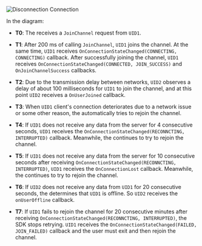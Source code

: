 <PlatformWrapper platform="unity">

![Disconnection Connection](/images/video-sdk/connection-state-unity.svg)

In the diagram:

- **T0**: The <Vpd k="SDK" /> receives a `JoinChannel` request from `UID1`.

- **T1**: After 200 ms of calling `JoinChannel`, `UID1` joins the channel. At the same time, `UID1` receives `OnConnectionStateChanged(CONNECTING, CONNECTING)` callback. After successfully joining the channel, `UID1` receives `OnConnectionStateChanged(CONNECTED, JOIN_SUCCESS)` and `OnJoinChannelSuccess` callbacks.

- **T2**: Due to the transmission delay between networks, `UID2` observes a delay of about 100 milliseconds for `UID1` to join the channel, and at this point `UID2` receives a `OnUserJoined` callback.

- **T3**: When `UID1` client's connection deteriorates due to a network issue or some other reason, the <Vpd k="SDK" /> automatically tries to rejoin the channel.

- **T4**: If `UID1` does not receive any data from the server for 4 consecutive seconds, `UID1` receives the `OnConnectionStateChanged(RECONNCTING, INTERRUPTED)` callback. Meanwhile, the <Vpd k="SDK" /> continues to try to rejoin the channel.

- **T5**: If `UID1` does not receive any data from the server for 10 consecutive seconds after receiving `OnConnectionStateChanged(RECONNCTING, INTERRUPTED)`, `UID1` receives the `OnConnectionLost` callback. Meanwhile, the <Vpd k="SDK" /> continues to try to rejoin the channel.

- **T6**: If `UID2` does not receive any data from `UID1` for 20 consecutive seconds, the <Vpd k="SDK" /> determines that `UID1` is offline. So `UID2` receives the `onUserOffline` callback.

- **T7**: If `UID1` fails to rejoin the channel for 20 consecutive minutes after receiving `OnConnectionStateChanged(RECONNCTING, INTERRUPTED)`, the SDK stops retrying. `UID1` receives the `OnConnectionStateChanged(FAILED, JOIN_FAILED)` callback and the user must exit and then rejoin the channel.

</PlatformWrapper>